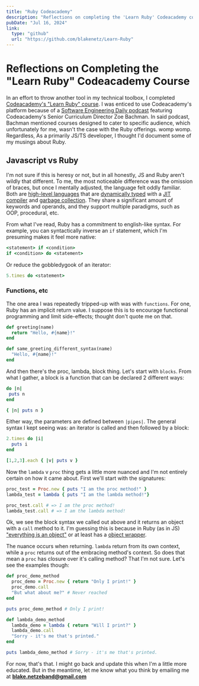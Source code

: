 ```yaml
---
title: "Ruby Codeacademy"
description: "Reflections on completing the 'Learn Ruby' Codeacademy course"
pubDate: "Jul 16, 2024"
link:
  type: "github"
  url: "https://github.com/blakenetz/Learn-Ruby"
---
```


# Reflections on Completing the "Learn Ruby" Codeacademy Course

In an effort to throw another tool in my technical toolbox, I completed
[Codeacademy's "Learn Ruby" course](https://www.codecademy.com/courses/learn-ruby).
I was enticed to use Codeacademy's platform because of a
[Software Engineering Daily podcast](https://softwareengineeringdaily.com/2024/06/18/16909/?utm_source=rss&utm_medium=rss&utm_campaign=16909)
featuring Codeacademy's Senior Curriculum Director Zoe Bachman. In said podcast,
Bachman mentioned courses designed to cater to specific audience, which
unfortunately for me, wasn't the case with the Ruby offerings. womp womp.
Regardless, As a primarily JS/TS developer, I thought I'd document some of my
musings about Ruby.

## Javascript vs Ruby

I'm not sure if this is heresy or not, but in all honestly, JS and Ruby aren't
wildly that different. To me, the most noticeable difference was the omission of
braces, but once I mentally adjusted, the language felt oddly familiar. Both are
[high-level languages](https://en.wikipedia.org/wiki/High-level_programming_language)
that are
[dynamically typed](https://developer.mozilla.org/en-US/docs/Glossary/Dynamic_typing)
with a
[JIT compiler](https://www.freecodecamp.org/news/just-in-time-compilation-explained/)
and
[garbage collection](<https://en.wikipedia.org/wiki/Garbage_collection_(computer_science)>).
They share a significant amount of keywords and operands, and they support
multiple paradigms, such as OOP, procedural, etc.

From what I've read, Ruby has a commitment to english-like syntax. For example,
you can syntactically inverse an `if` statement, which I'm presuming makes it
feel more native:

```rb
<statement> if <condition>
if <condition> do <statement>
```

Or reduce the gobbledygook of an iterator:

```rb
5.times do <statement>
```

### Functions, etc

The one area I was repeatedly tripped-up with was with `functions`. For one,
Ruby has an implicit return value. I suppose this is to encourage functional
programming and limit side-effects; thought don't quote me on that.

```rb
def greeting(name)
  return "Hello, #{name}!"
end

def same_greeting_different_syntax(name)
  "Hello, #{name}!"
end
```

And then there's the proc, lambda, block thing. Let's start with `blocks`. From
what I gather, a block is a function that can be declared 2 different ways:

```rb
do |n|
 puts n
end

{ |n| puts n }
```

Either way, the parameters are defined between `|pipes|`. The general syntax I
kept seeing was: an iterator is called and then followed by a block:

```rb
2.times do |i|
  puts i
end

[1,2,3].each { |v| puts v }
```

Now the `lambda` v `proc` thing gets a little more nuanced and I'm not entirely
certain on how it came about. First we'll start with the signatures:

```rb
proc_test = Proc.new { puts "I am the proc method!" }
lambda_test = lambda { puts "I am the lambda method!"}

proc_test.call # => I am the proc method!
lambda_test.call # => I am the lambda method!
```

Ok, we see the block syntax we called out above and it returns an object with a
`call` method to it. I'm guessing this is because in Ruby (as in JS)
["everything is an object"](https://ruby-doc.org/core-2.5.1/Object.html) or at
least has a
[object wrapper](https://stackoverflow.com/questions/9108925/how-is-almost-everything-in-javascript-an-object/9110389#9110389).

The nuance occurs when returning. `lambda` return from its own context, while a
`proc` returns out of the embracing method's context. So does that mean a `proc`
has closure over it's calling method? That I'm not sure. Let's see the examples
though:

```rb
def proc_demo_method
  proc_demo = Proc.new { return "Only I print!" }
  proc_demo.call
  "But what about me?" # Never reached
end

puts proc_demo_method # Only I print!

def lambda_demo_method
  lambda_demo = lambda { return "Will I print?" }
  lambda_demo.call
  "Sorry - it's me that's printed."
end

puts lambda_demo_method # Sorry - it's me that's printed.
```

For now, that's that. I might go back and update this when I'm a little more
educated. But in the meantime, let me know what you think by emailing me at
**blake.netzeband@gmail.com**
